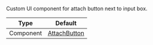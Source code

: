 Custom UI component for attach button next to input box.

| Type | Default |
| ------------------ | ------------ |
| Component | [AttachButton](/reactnative/ui-components/attach-button) |
